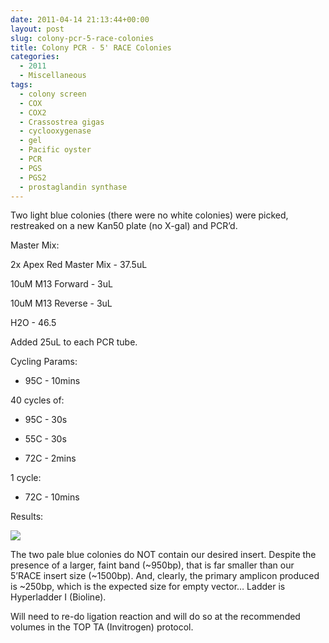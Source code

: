 ```yaml
---
date: 2011-04-14 21:13:44+00:00
layout: post
slug: colony-pcr-5-race-colonies
title: Colony PCR - 5' RACE Colonies
categories:
  - 2011
  - Miscellaneous
tags:
  - colony screen
  - COX
  - COX2
  - Crassostrea gigas
  - cyclooxygenase
  - gel
  - Pacific oyster
  - PCR
  - PGS
  - PGS2
  - prostaglandin synthase
---
```


Two light blue colonies (there were no white colonies) were picked, restreaked on a new Kan50 plate (no X-gal) and PCR'd.

Master Mix:

2x Apex Red Master Mix - 37.5uL

10uM M13 Forward - 3uL

10uM M13 Reverse - 3uL

H2O - 46.5

Added 25uL to each PCR tube.

Cycling Params:




    
  * 95C - 10mins



40 cycles of:


    
  * 95C - 30s

    
  * 55C - 30s

    
  * 72C - 2mins



1 cycle:


    
  * 72C - 10mins



Results:

![](https://eagle.fish.washington.edu/Arabidopsis/20110415-01.jpg)

The two pale blue colonies do NOT contain our desired insert. Despite the presence of a larger, faint band (~950bp), that is far smaller than our 5'RACE insert size (~1500bp). And, clearly, the primary amplicon produced is ~250bp, which is the expected size for empty vector... Ladder is Hyperladder I (Bioline).

Will need to re-do ligation reaction and will do so at the recommended volumes in the TOP TA (Invitrogen) protocol.
